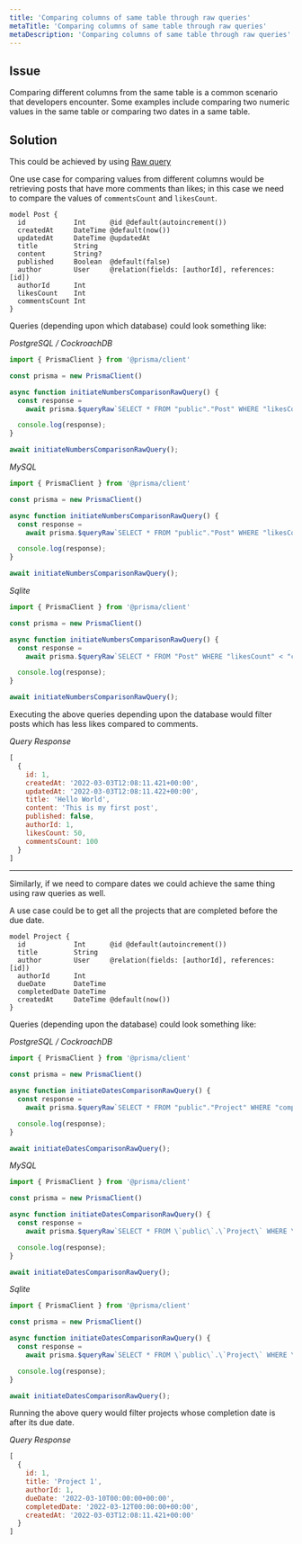 ```yaml
---
title: 'Comparing columns of same table through raw queries'
metaTitle: 'Comparing columns of same table through raw queries'
metaDescription: 'Comparing columns of same table through raw queries'
---
```


## Issue

Comparing different columns from the same table is a common scenario that developers encounter. Some examples include comparing two numeric values in the same table or comparing two dates in a same table.


## Solution

This could be achieved by using [Raw query](https://www.prisma.io/docs/concepts/components/prisma-client/raw-database-access)

One use case for comparing values from different columns would be retrieving posts that have more comments than likes; in this case we need to compare the values of `commentsCount` and `likesCount`.

```prisma
model Post {
  id            Int      @id @default(autoincrement())
  createdAt     DateTime @default(now())
  updatedAt     DateTime @updatedAt
  title         String   
  content       String?
  published     Boolean  @default(false)
  author        User     @relation(fields: [authorId], references: [id])
  authorId      Int
  likesCount    Int
  commentsCount Int
}
```

Queries (depending upon which database) could look something like:

*PostgreSQL / CockroachDB*

```js
import { PrismaClient } from '@prisma/client'

const prisma = new PrismaClient()

async function initiateNumbersComparisonRawQuery() {
  const response =
    await prisma.$queryRaw`SELECT * FROM "public"."Post" WHERE "likesCount" < "commentsCount";`;

  console.log(response);
}

await initiateNumbersComparisonRawQuery();
```

*MySQL*

```js
import { PrismaClient } from '@prisma/client'

const prisma = new PrismaClient()

async function initiateNumbersComparisonRawQuery() {
  const response =
    await prisma.$queryRaw`SELECT * FROM "public"."Post" WHERE "likesCount" < "commentsCount";`;

  console.log(response);
}

await initiateNumbersComparisonRawQuery();
```

*Sqlite*

```js
import { PrismaClient } from '@prisma/client'

const prisma = new PrismaClient()

async function initiateNumbersComparisonRawQuery() {
  const response =
    await prisma.$queryRaw`SELECT * FROM "Post" WHERE "likesCount" < "commentsCount";`;

  console.log(response);
}

await initiateNumbersComparisonRawQuery();
```

Executing the above queries depending upon the database would filter posts which has less likes compared to comments.

*Query Response*

```js
[
  {
    id: 1,
    createdAt: '2022-03-03T12:08:11.421+00:00',
    updatedAt: '2022-03-03T12:08:11.422+00:00',
    title: 'Hello World',
    content: 'This is my first post',
    published: false,
    authorId: 1,
    likesCount: 50,
    commentsCount: 100
  }
]
```
---

Similarly, if we need to compare dates we could achieve the same thing using raw queries as well.

A use case could be to get all the projects that are completed before the due date.

```prisma
model Project {
  id            Int      @id @default(autoincrement())
  title         String
  author        User     @relation(fields: [authorId], references: [id])
  authorId      Int
  dueDate       DateTime
  completedDate DateTime
  createdAt     DateTime @default(now())
}
```

Queries (depending upon the database) could look something like:

*PostgreSQL / CockroachDB*

```js
import { PrismaClient } from '@prisma/client'

const prisma = new PrismaClient()

async function initiateDatesComparisonRawQuery() {
  const response =
    await prisma.$queryRaw`SELECT * FROM "public"."Project" WHERE "completedDate" > "dueDate";`;

  console.log(response);
}

await initiateDatesComparisonRawQuery();
```

*MySQL*

```js
import { PrismaClient } from '@prisma/client'

const prisma = new PrismaClient()

async function initiateDatesComparisonRawQuery() {
  const response =
    await prisma.$queryRaw`SELECT * FROM \`public\`.\`Project\` WHERE \`completedDate\` > \`dueDate\`;`;

  console.log(response);
}

await initiateDatesComparisonRawQuery();
```

*Sqlite*

```js
import { PrismaClient } from '@prisma/client'

const prisma = new PrismaClient()

async function initiateDatesComparisonRawQuery() {
  const response =
    await prisma.$queryRaw`SELECT * FROM \`public\`.\`Project\` WHERE \`completedDate\` > \`dueDate\`;`;

  console.log(response);
}

await initiateDatesComparisonRawQuery();
```

Running the above query would filter projects whose completion date is after its due date.

*Query Response*

```js
[
  {
    id: 1,
    title: 'Project 1',
    authorId: 1,
    dueDate: '2022-03-10T00:00:00+00:00',
    completedDate: '2022-03-12T00:00:00+00:00',
    createdAt: '2022-03-03T12:08:11.421+00:00'
  }
]
```


